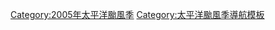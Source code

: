 {{Hurricane season bar
 |name=2005 Pacific typhoon season buttons
 |region=太平洋
 |year=2005
 |type=颱風
 |trackmap=2005 Pacific typhoon season summary map.png
 |timeline=
 |storms=
{{Hurricane season bar/button
 |intensity=strong
 |stormname=玫瑰
 |linkname=2005年太平洋颱風季#強烈熱帶風暴玫瑰 (Kulap)
 }}
{{Hurricane season bar/button
 |intensity=strong
 |stormname=洛克
 |linkname=2005年太平洋颱風季#強烈熱帶風暴洛克 (Roke)
 }}
{{Hurricane season bar/button
 |intensity=typhoon
 |stormname=桑卡
 |linkname=2005年太平洋颱風季#颱風桑卡 (Sonca)
 }}
{{Hurricane season bar/button
 |intensity=depression
 |stormname=無名
 |linkname=2005年太平洋颱風季#熱帶低氣壓_1
 }}
{{Hurricane season bar/button
 |intensity=typhoon
 |stormname=納沙
 |linkname=2005年太平洋颱風季#颱風納沙 (Nesat)
 }}
{{Hurricane season bar/button
 |intensity=depression
 |stormname=無名
 |linkname=2005年太平洋颱風季#熱帶低氣壓_2
 }}
{{Hurricane season bar/button
 |intensity=typhoon
 |stormname=海棠
 |linkname=颱風海棠 (2005年)
 }}
{{Hurricane season bar gap}}
{{Hurricane season bar/button
 |intensity=TS
 |stormname=尼格
 |linkname=2005年太平洋颱風季#熱帶風暴尼格 (Nalgae)
 }}
{{Hurricane season bar/button
 |intensity=strong
 |stormname=榕樹
 |linkname=2005年太平洋颱風季#強烈熱帶風暴榕樹 (Banyan)
 }}
{{Hurricane season bar/button
 |intensity=TS
 |stormname=天鷹
 |linkname=2005年太平洋颱風季#熱帶風暴天鷹 (Washi)
 }}
{{Hurricane season bar/button
 |intensity=typhoon
 |stormname=麥莎
 |linkname=颱風麥莎
 }}
{{Hurricane season bar/button
 |intensity=strong
 |stormname=珊瑚
 |linkname=強烈熱帶風暴珊瑚 (2005年)
 }}
{{Hurricane season bar/button
 |intensity=typhoon
 |stormname=瑪娃
 |linkname=颱風瑪娃 (2005年)
 }}
{{Hurricane season bar/button
 |intensity=strong
 |stormname=古超
 |linkname=2005年太平洋颱風季#強烈熱帶風暴古超 (Guchol)
 }}
{{Hurricane season bar gap}}
{{Hurricane season bar/button
 |intensity=typhoon
 |stormname=泰利
 |linkname=颱風泰利 (2005年)
 }}
{{Hurricane season bar/button
 |intensity=typhoon
 |stormname=彩蝶
 |linkname=颱風彩蝶
 }}
{{Hurricane season bar/button
 |intensity=typhoon
 |stormname=卡努
 |linkname=颱風卡努 (2005年)
 }}
{{Hurricane season bar/button
 |intensity=TS
 |stormname=韋森特
 |linkname=2005年太平洋颱風季#熱帶風暴韋森特 (Vicente)
 }}
{{Hurricane season bar/button
 |intensity=typhoon
 |stormname=蘇拉
 |linkname=2005年太平洋颱風季#颱風蘇拉 (Saola)
 }}
{{Hurricane season bar/button
 |intensity=typhoon
 |stormname=達維
 |linkname=颱風達維 (2005年)
 }}
{{Hurricane season bar/button
 |intensity=typhoon
 |stormname=龍王
 |linkname=颱風龍王 (2005年)
 }}
{{Hurricane season bar gap}}
{{Hurricane season bar/button
 |intensity=depression
 |stormname=20W
 |linkname=2005年太平洋颱風季#熱帶低氣壓20W
 }}
{{Hurricane season bar/button
 |intensity=typhoon
 |stormname=鴻雁
 |linkname=2005年太平洋颱風季#颱風鴻雁 (Kirogi)
 }}
{{Hurricane season bar/button
 |intensity=typhoon
 |stormname=啟德
 |linkname=颱風啟德 (2005年)
 }}
{{Hurricane season bar/button
 |intensity=TS
 |stormname=天秤
 |linkname=2005年太平洋颱風季#熱帶風暴天秤 (Tembin)
 }}
{{Hurricane season bar/button 
 |intensity=strong|stormname=布拉萬
 |linkname=2005年太平洋颱風季#強烈熱帶風暴布拉萬 (Bolaven) 
 }}
{{Hurricane season bar/button
 |intensity=depression
 |stormname=25W
 |linkname=2005年太平洋颱風季#熱帶風暴25W
 }}
}}[[Category:2005年太平洋颱風季]]
<noinclude>[[Category:太平洋颱風季導航模板]]</noinclude>